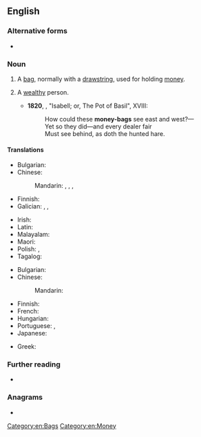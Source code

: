 {{also|moneybag}}
==English==

===Alternative forms===
* {{l|en|moneybag}}

===Noun===
{{en-noun}}

# A [[bag]], normally with a [[drawstring]], used for holding [[money]].
# {{lb|en|in the plural}} A [[wealthy]] person.
#* '''1820''', {{w|John Keats}}, "Isabell; or, The Pot of Basil", XVIII:
#*: How could these '''money-bags''' see east and west?—
#*: Yet so they did—and every dealer fair
#*: Must see behind, as doth the hunted hare.

====Translations====
{{trans-top|bag used for holding money}}
* Bulgarian: {{t+|bg|кесия|f}}
* Chinese:
*: Mandarin: {{t+|cmn|錢袋|sc=Hani}}, {{t+|cmn|钱袋|tr=qiándài|sc=Hani}}, {{t|cmn|錢袋子|sc=Hani}}, {{t|cmn|钱袋子|tr=qiándàizi|sc=Hani}}
* Finnish: {{t|fi|rahasäkki}}
* Galician: {{t|gl|correo|m}} {{qualifier|archaic}}, {{t|gl|taleigo|m}} {{qualifier|dated}}, {{t|gl|peto|m}}
{{trans-mid}}
* Irish: {{t|ga|mála airgid|m}}
* Latin: {{t|la|pasceolus|m}}
* Malayalam: {{t+|ml|പണക്കിഴി}}
* Maori: {{t|mi|pēke moni }}
* Polish: {{t+|pl|sakwa|f}}, {{t+|pl|sakiewka|f}}
* Tagalog: {{t|tl|talega}}
{{trans-bottom}}

{{trans-top|wealthy person}}
* Bulgarian: {{t+|bg|богаташ|m}}
* Chinese:
*: Mandarin: {{t+|cmn|富翁|tr=fùwēng|sc=Hani}}
{{trans-mid}}
* Finnish: {{t+|fi|kroisos}}
* French: {{t+|fr|richard|m}}
* Hungarian: {{t|hu|pénzeszsák}}
* Portuguese: {{t+|pt|ricaço|m}}, {{t|pt|ricaça|f}} 
* Japanese: {{t+|ja|金持ち|tr=かねもち, kanemochi}}
{{trans-bottom}}

{{checktrans-top}}
* Greek: {{t+check|el|πουγκί|n}}
{{trans-mid}}
{{trans-bottom}}

===Further reading===
* {{commonscatlite|Moneybags}}

===Anagrams===
* {{anagrams|en|a=abegmnoy|bogey man|bogeyman}}

[[Category:en:Bags]]
[[Category:en:Money]]